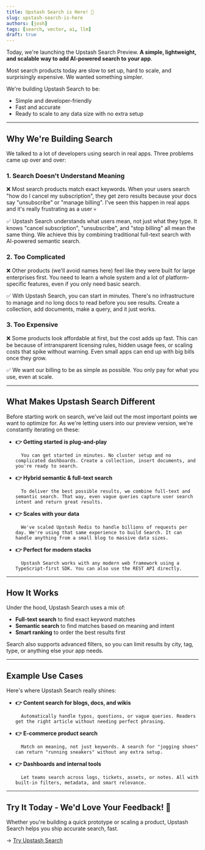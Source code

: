 ```yaml
---
title: Upstash Search is Here! 🎉
slug: upstash-search-is-here
authors: [josh]
tags: [search, vector, ai, llm]
draft: true
---
```


Today, we're launching the Upstash Search Preview. **A simple, lightweight, and scalable way to add AI-powered search to your app**.

Most search products today are slow to set up, hard to scale, and surprisingly expensive. We wanted something simpler.

We're building Upstash Search to be:

- Simple and developer-friendly
- Fast and accurate
- Ready to scale to any data size with no extra setup

---

## Why We're Building Search

We talked to a lot of developers using search in real apps. Three problems came up over and over:

### 1. Search Doesn't Understand Meaning

❌ Most search products match exact keywords. When your users search "how do I cancel my subscription", they get zero results because your docs say "unsubscribe" or "manage billing". I've seen this happen in real apps and it's really frustrating as a user 💀

✅ Upstash Search understands what users mean, not just what they type. It knows "cancel subscription", "unsubscribe", and "stop billing" all mean the same thing. We achieve this by combining traditional full-text search with AI-powered semantic search.

### 2. Too Complicated

❌ Other products (we'll avoid names here) feel like they were built for large enterprises first. You need to learn a whole system and a lot of platform-specific features, even if you only need basic search.

✅ With Upstash Search, you can start in minutes. There's no infrastructure to manage and no long docs to read before you see results. Create a collection, add documents, make a query, and it just works.

### 3. Too Expensive

❌ Some products look affordable at first, but the cost adds up fast. This can be because of intransparent licensing rules, hidden usage fees, or scaling costs that spike without warning. Even small apps can end up with big bills once they grow.

✅ We want our billing to be as simple as possible. You only pay for what you use, even at scale.

---

## What Makes Upstash Search Different

Before starting work on search, we've laid out the most important points we want to optimize for. As we're letting users into our preview version, we're constantly iterating on these:

- **👉 Getting started is plug-and-play**

        You can get started in minutes. No cluster setup and no complicated dashboards. Create a collection, insert documents, and you're ready to search.

- **👉 Hybrid semantic & full-text search**

        To deliver the best possible results, we combine full-text and semantic search. That way, even vague queries capture user search intent and return great results.

- **👉 Scales with your data**

        We've scaled Upstash Redis to handle billions of requests per day. We're using that same experience to build Search. It can handle anything from a small blog to massive data sizes.

- **👉 Perfect for modern stacks**

        Upstash Search works with any modern web framework using a TypeScript-first SDK. You can also use the REST API directly.

---

## How It Works

Under the hood, Upstash Search uses a mix of:

- **Full-text search** to find exact keyword matches
- **Semantic search** to find matches based on meaning and intent
- **Smart ranking** to order the best results first

Search also supports advanced filters, so you can limit results by city, tag, type, or anything else your app needs.

---

## Example Use Cases

Here's where Upstash Search really shines:

- **👉 Content search for blogs, docs, and wikis**

        Automatically handle typos, questions, or vague queries. Readers get the right article without needing perfect phrasing.

- **👉 E-commerce product search**

        Match on meaning, not just keywords. A search for "jogging shoes" can return "running sneakers" without any extra setup.

- **👉 Dashboards and internal tools**

        Let teams search across logs, tickets, assets, or notes. All with built-in filters, metadata, and smart relevance.

---

## Try It Today - We'd Love Your Feedback! 👀

Whether you're building a quick prototype or scaling a product, Upstash Search helps you ship accurate search, fast.

→ [Try Upstash Search](https://upstash-dx-1894.mintlify.app/search/overall/getstarted)
